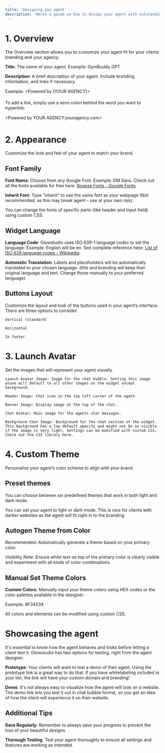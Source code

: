 ```yaml
---
title: 'Designing you agent'
description: 'Heres a guide on how to design your agent with outstanding and undeniable glow.'
---
```


 


# 1. Overview 

  

The Overview section allows you to customize your agent fit for your clients branding and your agency. 

  

**Title**: The name of your agent. Example: GymBuddy GPT 

  

**Description**: A brief description of your agent. Include branding information, and links if necessary. 

  

Example: ⚡Powered by [YOUR AGENCY]⚡ 

  

To add a link, simply use a semi colon behind the word you want to hyperlink:   

⚡Powered by YOUR AGENCY:youragency.com⚡ 

  

# 2. Appearance 

  

Customize the look and feel of your agent to match your brand. 

  

## Font Family 

  

**Font Name**: Choose from any Google Font. Example: DM Sans. Check out all the fonts available for free here: [Browse Fonts - Google Fonts](https://fonts.google.com/). 

  

**Inherit Font**: Type "inherit" to use the same font as your webpage (Not recommended, as this may break agent – use at your own risk). 

  

<Tip>You can change the fonts of specific parts (like header and input field) using custom CSS.</Tip> 

  

## Widget Language 

  

**Language Code**: Glowstudio uses ISO 639-1 language codes to set the language. Example: English will be en. See complete reference here: [List of ISO 639 language codes - Wikipedia](https://en.wikipedia.org/wiki/List_of_ISO_639-1_codes) 

  

**Automatic Translation**: Labels and placeholders will be automatically translated to your chosen language. (title and branding will keep their original language and text. Change those manually to your preferred language) 

  

## Buttons Layout 

  

Customize the layout and look of the buttons used in your agent’s interface. There are three options to consider: 

  

<Tabs> 

  <Tab title="Vertical"> 

    Vertical (standard) 

  </Tab> 

  <Tab title="Horizontal"> 

    Horizontal 

  </Tab> 

  <Tab title="In footer"> 

    In footer 

  </Tab> 

</Tabs> 

  

# 3. Launch Avatar 

  

Set the images that will represent your agent visually. 

  

<Callout note="You can either upload an image or provide a valid image link/url. The max size is: 0.5MB per image. We recommend using a square image with at least 400px x 400px for optimal clarity"></Callout> 

  

<AccordionGroup> 

  <Accordion title="Launch Avatar Image"> 

    Launch Avatar Image: Image for the chat bubble. Setting this image alone will default to all other images on the widget except background. 

  </Accordion> 

  

  <Accordion title="Header Image"> 

    Header Image: Chat icon in the top left corner of the agent. 

  </Accordion> 

  

  <Accordion title="Banner Image"> 

    Banner Image: Display image at the top of the chat. 

  </Accordion> 

  

  <Accordion title="Chat Avatar"> 

    Chat Avatar: Main image for the agents chat messages. 

 

  </Accordion> 

  

  <Accordion title="Background Chat Image"> 

    Background Chat Image: Background for the chat section of the widget. This background has a low default opacity and might not be as visible if the image is very light. Settings can be modified with custom CSS. Check out the CSS library here. 

  </Accordion> 

</AccordionGroup> 

  

# 4. Custom Theme 

  

Personalize your agent’s color scheme to align with your brand. 

  

## Preset themes 

  

You can choose between six predefined themes that work in both light and dark mode. 

  

<Tip>You can set your agent to light or dark mode. This is nice for clients with darker websites as the agent will fit right in to the branding</Tip> 

  

## Autogen Theme from Color 

  

Recommended: Automatically generate a theme based on your primary color. 

  

<Note>Visibility Note: Ensure white text on top of the primary color is clearly visible and experiment with all kinds of color combinations.</Note> 

  

## Manual Set Theme Colors 

  

**Custom Colors**: Manually input your theme colors using HEX codes or the color palettes available in the designer. 

  

Example: #F34534 

  

<Tip>All colors and elements can be modified using custom CSS.</Tip> 

  

# Showcasing the agent 

  

It's essential to know how the agent behaves and looks before letting a client test it. Glowstudio has two options for testing, right from the agent designer. 

  

**Prototype**: Your clients will want to test a demo of their agent. Using the prototype link is a great way to do that. If you have whitelabeling included in your tier, the link will have your custom domain and branding! 

  

**Demo**: It's not always easy to visualize how the agent will look on a website. The demo link lets you test it out in chat bubble format, so you get an idea of how the client will experience it on their website. 

  

## Additional Tips 

  

**Save Regularly**: Remember to always save your progress to prevent the loss of your beautiful designs. 

  

**Thorough Testing**: Test your agent thoroughly to ensure all settings and features are working as intended. 

 